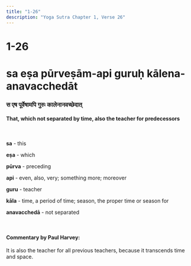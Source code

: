 ```yaml
---
title: "1-26"
description: "Yoga Sutra Chapter 1, Verse 26"
---
```


# 1-26

# sa eṣa pūrveṣām-api guruḥ kālena-anavacchedāt

### स एष पूर्वेषामपि गुरुः कालेनानवच्छेदात्

#### That, which not separated by time, also the teacher for predecessors

<br />

**sa** - this <br />

**eṣa** - which <br />

**pūrva** - preceding <br />

**api** - even, also, very; something more; moreover <br />

**guru** - teacher <br />

**kāla** - time, a period of time; season, the proper time or season for <br />

**anavacchedā** - not separated <br />

<br />

#### Commentary by Paul Harvey:

It is also the teacher for all previous teachers,
because it transcends time and space.

